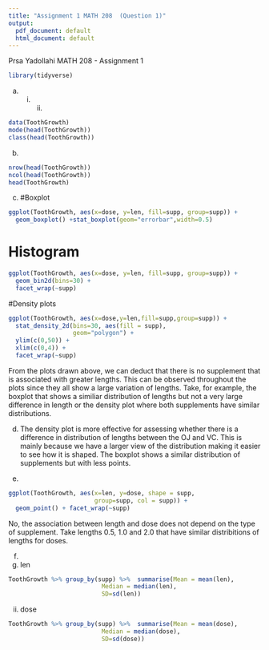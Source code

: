 ```yaml
---
title: "Assignment 1 MATH 208  (Question 1)"
output:
  pdf_document: default
  html_document: default
---
```

Prsa Yadollahi \newline
260869949 \newline
MATH 208 - Assignment 1

```r
library(tidyverse)
```

a) i) ii)
```r
data(ToothGrowth)
mode(head(ToothGrowth))
class(head(ToothGrowth))
```

b)
```r
nrow(head(ToothGrowth))
ncol(head(ToothGrowth))
head(ToothGrowth)
```

c)
#Boxplot
```r
ggplot(ToothGrowth, aes(x=dose, y=len, fill=supp, group=supp)) +
  geom_boxplot() +stat_boxplot(geom="errorbar",width=0.5)
```
# Histogram
```r
ggplot(ToothGrowth, aes(x=dose, y=len, fill=supp, group=supp)) +
  geom_bin2d(bins=30) +
  facet_wrap(~supp)
```

#Density plots
```r
ggplot(ToothGrowth, aes(x=dose,y=len,fill=supp,group=supp)) +
  stat_density_2d(bins=30, aes(fill = supp),
                  geom="polygon") +
  ylim(c(0,50)) +
  xlim(c(0,4)) +
  facet_wrap(~supp)
```
From the plots drawn above, we can deduct that there is no supplement that is associated with greater lengths. This can be observed throughout the plots since they all show a large variation of lengths. Take, for example, the boxplot that shows a similiar distribution of lengths but not a very large difference in length or the density plot where both supplements have similar distributions.

d) The density plot is more effective for assessing whether there is a difference in distribution of lengths between the OJ and VC. This is mainly because we have a larger view of the distribution making it easier to see how it is shaped. The boxplot shows a similar distribution of supplements but with less points.

e)
```r
ggplot(ToothGrowth, aes(x=len, y=dose, shape = supp,
                        group=supp, col = supp)) +
  geom_point() + facet_wrap(~supp)
```
No, the association between length and dose does not depend on the  type of supplement. Take lengths 0.5, 1.0 and 2.0 that have similar distribitions of lengths for doses.


f)
i) len
```r
ToothGrowth %>% group_by(supp) %>%  summarise(Mean = mean(len),
                          Median = median(len),
                          SD=sd(len))
```
ii) dose
```r
ToothGrowth %>% group_by(supp) %>%  summarise(Mean = mean(dose),
                          Median = median(dose),
                          SD=sd(dose))
```
